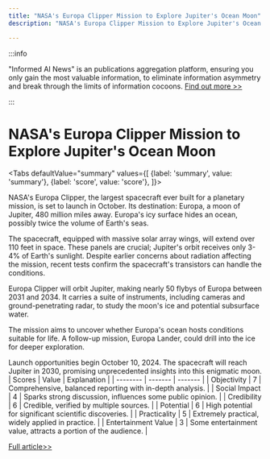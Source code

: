 ```yaml
---
title: "NASA's Europa Clipper Mission to Explore Jupiter's Ocean Moon"
description: "NASA's Europa Clipper Mission to Explore Jupiter's Ocean Moon"

---
```



:::info

"Informed AI News" is an publications aggregation platform, ensuring you only gain the most valuable information, to eliminate information asymmetry and break through the limits of information cocoons.  [Find out more >>](/)

:::

# NASA's Europa Clipper Mission to Explore Jupiter's Ocean Moon


<Tabs
	defaultValue="summary"
	values={[
	{label: 'summary', value: 'summary'},
	{label: 'score', value: 'score'},
]}>
<TabItem value="summary">


NASA's Europa Clipper, the largest spacecraft ever built for a planetary mission, is set to launch in October. Its destination: Europa, a moon of Jupiter, 480 million miles away. Europa's icy surface hides an ocean, possibly twice the volume of Earth's seas.

The spacecraft, equipped with massive solar array wings, will extend over 110 feet in space. These panels are crucial; Jupiter's orbit receives only 3-4% of Earth's sunlight. Despite earlier concerns about radiation affecting the mission, recent tests confirm the spacecraft's transistors can handle the conditions.

Europa Clipper will orbit Jupiter, making nearly 50 flybys of Europa between 2031 and 2034. It carries a suite of instruments, including cameras and ground-penetrating radar, to study the moon's ice and potential subsurface water.

The mission aims to uncover whether Europa's ocean hosts conditions suitable for life. A follow-up mission, Europa Lander, could drill into the ice for deeper exploration.

Launch opportunities begin October 10, 2024. The spacecraft will reach Jupiter in 2030, promising unprecedented insights into this enigmatic moon.
</TabItem>
<TabItem value="score">
	| Scores     | Value   | Explanation |
	| -------- | ------- | ------- |
	| Objectivity  | 7    | Comprehensive, balanced reporting with in-depth analysis.    |
	| Social Impact | 4     | Sparks strong discussion, influences some public opinion.    |
	| Credibility    | 6    | Credible, verified by multiple sources.    |
	| Potential    | 6    | High potential for significant scientific discoveries.    |
	| Practicality    | 5    | Extremely practical, widely applied in practice.    |
	| Entertainment Value    | 3    | Some entertainment value, attracts a portion of the audience.    |
</TabItem>
</Tabs>

[Full article>>](https://sea.mashable.com/space/34052/nasas-huge-spacecraft-will-soon-launch-to-alluring-ocean-world)
